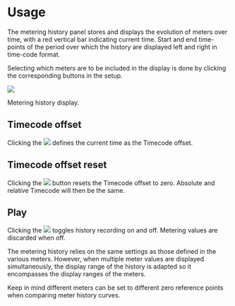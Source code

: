 # Usage
The metering history panel stores and displays the evolution of meters over time, with a red vertical bar indicating current time. 
Start and end time-points of the period over which the history are displayed left and right in time-code format.

Selecting which meters are to be included in the display is done by clicking the corresponding buttons in the setup.

![](https://media.githubusercontent.com/media/FLUX-SE/doc_images/main/Analyzer/MeteringHistory/Main.png)

:::{.callout-note}
Metering history display.
:::

## Timecode offset
Clicking the ![](https://media.githubusercontent.com/media/FLUX-SE/doc_images/main/Analyzer/Generic/TCOffset.png) defines the current time as the Timecode offset.

## Timecode offset reset
Clicking the ![](https://media.githubusercontent.com/media/FLUX-SE/doc_images/main/Analyzer/Generic/ResetTCOffset.png) button resets the Timecode offset to zero. 
Absolute and relative Timecode will then be the same.

## Play
Clicking the ![](https://media.githubusercontent.com/media/FLUX-SE/doc_images/main/Analyzer/Generic/Play.png) toggles history recording on and off. 
Metering values are discarded when off.

:::{.callout-note}
The metering history relies on the same settings as those defined in the various meters. However, when multiple meter values are displayed simultaneously, the display range of the history is adapted so it encompasses the display ranges of the meters.

Keep in mind different meters can be set to different zero reference points when comparing meter history curves.
:::